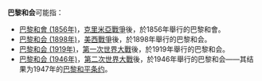 '''巴黎和会'''可能指：
*[[巴黎條約_(1856年)|巴黎和會 (1856年)]]，[[克里米亚战争|克里米亞戰爭]]後，於1856年舉行的巴黎和會。
*[[巴黎條約_(1898年)|巴黎和会 (1898年)]]，[[美西战争|美西戰爭]]後，於1898年舉行的巴黎和会。
* [[巴黎和会_(1919年)|巴黎和会 (1919年)]]，[[第一次世界大战|第一次世界大戰]]後，於1919年舉行的巴黎和会。
* [[巴黎和会_(1946年)|巴黎和会 (1946年)]]，[[第二次世界大战|第二次世界大戰]]後，於1946年舉行的巴黎和会——其结果为1947年的[[巴黎和平條約|巴黎和平条约]]。
{{Disambiguation|Cat=四字事件消歧义}}